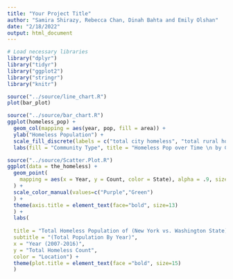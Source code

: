 ```yaml
---
title: "Your Project Title"
author: "Samira Shirazy, Rebecca Chan, Dinah Bahta and Emily Olshan"
date: "2/18/2022"
output: html_document
---
```


``` r

# Load necessary libraries
library("dplyr")
library("tidyr")
library("ggplot2")
library("stringr")
library("knitr")

```

``` r
source("../source/line_chart.R")
plot(bar_plot)
```

``` r
source("../source/bar_chart.R")
ggplot(homeless_pop) +
  geom_col(mapping = aes(year, pop, fill = area)) +
  ylab("Homeless Population") +
  scale_fill_discrete(labels = c("total city homeless", "total rural homeless", "total suburban homeless", "total urban homeless")) +
  labs(fill = "Community Type", title = "Homeless Pop over Time \n by Community Type")
```

``` r
source("../source/Scatter.Plot.R")
ggplot(data = the_homeless) +
  geom_point(
    mapping = aes(x = Year, y = Count, color = State), alpha = .9, size = 3
  ) +
  scale_color_manual(values=c("Purple","Green")
  ) +
  theme(axis.title = element_text(face="bold", size=13)
  ) +
  labs(
    
  title = "Total Homeless Population of (New York vs. Washington State)",
  subtitle = "(Total Population By Year)",
  x = "Year (2007-2016)",
  y = "Total Homeless Count",
  color = "Location") +
  theme(plot.title = element_text(face ="bold", size=15)
  )
```